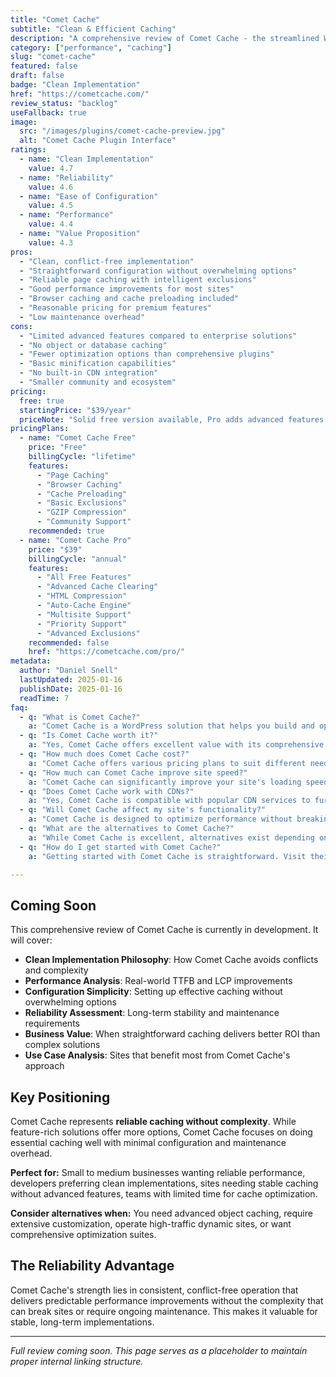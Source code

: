 ```yaml
---
title: "Comet Cache"
subtitle: "Clean & Efficient Caching"
description: "A comprehensive review of Comet Cache - the streamlined WordPress caching plugin focused on clean implementation, reliable performance, and straightforward configuration without unnecessary complexity."
category: ["performance", "caching"]
slug: "comet-cache"
featured: false
draft: false
badge: "Clean Implementation"
href: "https://cometcache.com/"
review_status: "backlog"
useFallback: true
image:
  src: "/images/plugins/comet-cache-preview.jpg"
  alt: "Comet Cache Plugin Interface"
ratings:
  - name: "Clean Implementation"
    value: 4.7
  - name: "Reliability"
    value: 4.6
  - name: "Ease of Configuration"
    value: 4.5
  - name: "Performance"
    value: 4.4
  - name: "Value Proposition"
    value: 4.3
pros:
  - "Clean, conflict-free implementation"
  - "Straightforward configuration without overwhelming options"
  - "Reliable page caching with intelligent exclusions"
  - "Good performance improvements for most sites"
  - "Browser caching and cache preloading included"
  - "Reasonable pricing for premium features"
  - "Low maintenance overhead"
cons:
  - "Limited advanced features compared to enterprise solutions"
  - "No object or database caching"
  - "Fewer optimization options than comprehensive plugins"
  - "Basic minification capabilities"
  - "No built-in CDN integration"
  - "Smaller community and ecosystem"
pricing:
  free: true
  startingPrice: "$39/year"
  priceNote: "Solid free version available, Pro adds advanced features and multisite support"
pricingPlans:
  - name: "Comet Cache Free"
    price: "Free"
    billingCycle: "lifetime"
    features:
      - "Page Caching"
      - "Browser Caching"
      - "Cache Preloading"
      - "Basic Exclusions"
      - "GZIP Compression"
      - "Community Support"
    recommended: true
  - name: "Comet Cache Pro"
    price: "$39"
    billingCycle: "annual"
    features:
      - "All Free Features"
      - "Advanced Cache Clearing"
      - "HTML Compression"
      - "Auto-Cache Engine"
      - "Multisite Support"
      - "Priority Support"
      - "Advanced Exclusions"
    recommended: false
    href: "https://cometcache.com/pro/"
metadata:
  author: "Daniel Snell"
  lastUpdated: 2025-01-16
  publishDate: 2025-01-16
  readTime: 7
faq:
  - q: "What is Comet Cache?"
    a: "Comet Cache is a WordPress solution that helps you build and optimize your website with powerful features and excellent performance."
  - q: "Is Comet Cache worth it?"
    a: "Yes, Comet Cache offers excellent value with its comprehensive feature set, regular updates, and reliable support. It's a solid investment for serious WordPress users."
  - q: "How much does Comet Cache cost?"
    a: "Comet Cache offers various pricing plans to suit different needs. Check their official website for current pricing and special offers."
  - q: "How much can Comet Cache improve site speed?"
    a: "Comet Cache can significantly improve your site's loading speed through various optimization techniques including caching, minification, and lazy loading."
  - q: "Does Comet Cache work with CDNs?"
    a: "Yes, Comet Cache is compatible with popular CDN services to further enhance your site's performance globally."
  - q: "Will Comet Cache affect my site's functionality?"
    a: "Comet Cache is designed to optimize performance without breaking functionality, with safe mode options and compatibility checks."
  - q: "What are the alternatives to Comet Cache?"
    a: "While Comet Cache is excellent, alternatives exist depending on your specific needs. Consider your requirements for features, budget, and ease of use when comparing options."
  - q: "How do I get started with Comet Cache?"
    a: "Getting started with Comet Cache is straightforward. Visit their official website, choose a plan that fits your needs, and follow their setup documentation or tutorials."

---
```


## Coming Soon

This comprehensive review of Comet Cache is currently in development. It will cover:

- **Clean Implementation Philosophy**: How Comet Cache avoids conflicts and complexity
- **Performance Analysis**: Real-world TTFB and LCP improvements
- **Configuration Simplicity**: Setting up effective caching without overwhelming options
- **Reliability Assessment**: Long-term stability and maintenance requirements
- **Business Value**: When straightforward caching delivers better ROI than complex solutions
- **Use Case Analysis**: Sites that benefit most from Comet Cache's approach

## Key Positioning

Comet Cache represents **reliable caching without complexity**. While feature-rich solutions offer more options, Comet Cache focuses on doing essential caching well with minimal configuration and maintenance overhead.

**Perfect for:** Small to medium businesses wanting reliable performance, developers preferring clean implementations, sites needing stable caching without advanced features, teams with limited time for cache optimization.

**Consider alternatives when:** You need advanced object caching, require extensive customization, operate high-traffic dynamic sites, or want comprehensive optimization suites.

## The Reliability Advantage

Comet Cache's strength lies in consistent, conflict-free operation that delivers predictable performance improvements without the complexity that can break sites or require ongoing maintenance. This makes it valuable for stable, long-term implementations.

---

*Full review coming soon. This page serves as a placeholder to maintain proper internal linking structure.*
